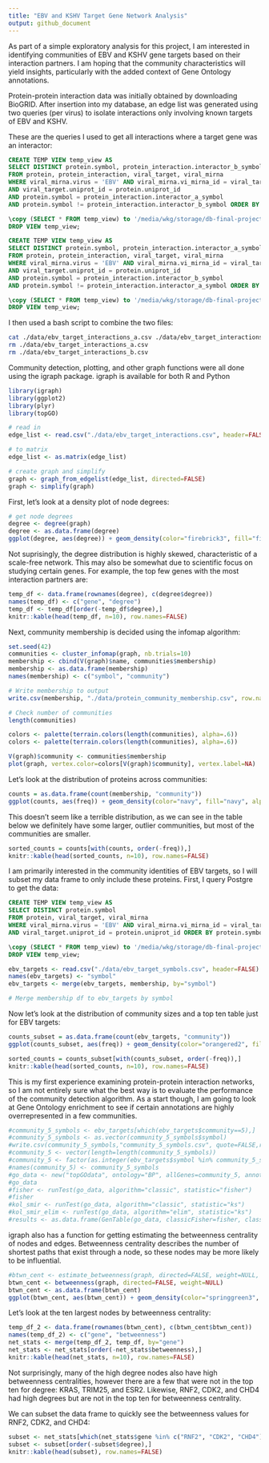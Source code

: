 ```yaml
---
title: "EBV and KSHV Target Gene Network Analysis"
output: github_document
---
```


As part of a simple exploratory analysis for this project, I am interested in identifying communities of EBV and KSHV gene targets based on their interaction partners. I am hoping that the community characteristics will yield insights, particularly with the added context of Gene Ontology annotations.

Protein-protein interaction data was initially obtained by downloading BioGRID. After insertion into my database, an edge list was generated using two queries (per virus) to isolate interactions only involving known targets of EBV and KSHV.

These are the queries I used to get all interactions where a target gene was an interactor:

```sql
CREATE TEMP VIEW temp_view AS
SELECT DISTINCT protein.symbol, protein_interaction.interactor_b_symbol 
FROM protein, protein_interaction, viral_target, viral_mirna 
WHERE viral_mirna.virus = 'EBV' AND viral_mirna.vi_mirna_id = viral_target.vi_mirna_id 
AND viral_target.uniprot_id = protein.uniprot_id 
AND protein.symbol = protein_interaction.interactor_a_symbol 
AND protein.symbol != protein_interaction.interactor_b_symbol ORDER BY protein.symbol ASC;

\copy (SELECT * FROM temp_view) to '/media/wkg/storage/db-final-project/data/ebv_target_interactions_a.csv' with csv
DROP VIEW temp_view;

CREATE TEMP VIEW temp_view AS
SELECT DISTINCT protein.symbol, protein_interaction.interactor_a_symbol 
FROM protein, protein_interaction, viral_target, viral_mirna 
WHERE viral_mirna.virus = 'EBV' AND viral_mirna.vi_mirna_id = viral_target.vi_mirna_id 
AND viral_target.uniprot_id = protein.uniprot_id 
AND protein.symbol = protein_interaction.interactor_b_symbol 
AND protein.symbol != protein_interaction.interactor_a_symbol ORDER BY protein.symbol ASC;

\copy (SELECT * FROM temp_view) to '/media/wkg/storage/db-final-project/data/ebv_target_interactions_b.csv' with csv
DROP VIEW temp_view;
```

I then used a bash script to combine the two files:

```bash
cat ./data/ebv_target_interactions_a.csv ./data/ebv_target_interactions_b.csv > ./data/ebv_target_interactions.csv
rm ./data/ebv_target_interactions_a.csv
rm ./data/ebv_target_interactions_b.csv
```

Community detection, plotting, and other graph functions were all done using the igraph package. igraph is available for both R and Python

```r
library(igraph)
library(ggplot2)
library(plyr)
library(topGO)

# read in
edge_list <- read.csv("./data/ebv_target_interactions.csv", header=FALSE)

# to matrix
edge_list <- as.matrix(edge_list)

# create graph and simplify
graph <- graph_from_edgelist(edge_list, directed=FALSE)
graph <- simplify(graph)
```

First, let's look at a density plot of node degrees:

```r
# get node degrees
degree <- degree(graph)
degree <- as.data.frame(degree)
ggplot(degree, aes(degree)) + geom_density(color="firebrick3", fill="firebrick3", alpha=0.4) + coord_cartesian(xlim=c(0,150))
```

Not suprisingly, the degree distribution is highly skewed, characteristic of a scale-free network. This may also be somewhat due to scientific focus on studying certain genes. For example, the top few genes with the most interaction partners are:

```r
temp_df <- data.frame(rownames(degree), c(degree$degree))
names(temp_df) <- c("gene", "degree")
temp_df <- temp_df[order(-temp_df$degree),]
knitr::kable(head(temp_df, n=10), row.names=FALSE)
```

Next, community membership is decided using the infomap algorithm:

```r
set.seed(42)
communities <- cluster_infomap(graph, nb.trials=10)
membership <- cbind(V(graph)$name, communities$membership)
membership <- as.data.frame(membership)
names(membership) <- c("symbol", "community")

# Write membership to output
write.csv(membership, "./data/protein_community_membership.csv", row.names=FALSE, quote=FALSE)

# Check number of communities
length(communities)
```
```r
colors <- palette(terrain.colors(length(communities), alpha=.6))
colors <- palette(terrain.colors(length(communities), alpha=.6))
```

```r
V(graph)$community <- communities$membership
plot(graph, vertex.color=colors[V(graph)$community], vertex.label=NA)
```
 
 Let's look at the distribution of proteins across communities:
 
```r
counts = as.data.frame(count(membership, "community"))
ggplot(counts, aes(freq)) + geom_density(color="navy", fill="navy", alpha =0.4) + coord_cartesian(xlim=c(0,125))
```

This doesn't seem like a terrible distribution, as we can see in the table below we definitely have some larger, outlier communities, but most of the communities are smaller.

```r
sorted_counts = counts[with(counts, order(-freq)),]
knitr::kable(head(sorted_counts, n=10), row.names=FALSE)
```

I am primarily interested in the community identities of EBV targets, so I will subset my data frame to only include these proteins. First, I query Postgre to get the data:

```sql
CREATE TEMP VIEW temp_view AS
SELECT DISTINCT protein.symbol 
FROM protein, viral_target, viral_mirna 
WHERE viral_mirna.virus = 'EBV' AND viral_mirna.vi_mirna_id = viral_target.vi_mirna_id 
AND viral_target.uniprot_id = protein.uniprot_id ORDER BY protein.symbol ASC;

\copy (SELECT * FROM temp_view) to '/media/wkg/storage/db-final-project/data/ebv_target_symbols.csv' with csv
DROP VIEW temp_view;
```


```r
ebv_targets <- read.csv("./data/ebv_target_symbols.csv", header=FALSE)
names(ebv_targets) <- "symbol"
ebv_targets <- merge(ebv_targets, membership, by="symbol")

# Merge membership df to ebv_targets by symbol
```

Now let's look at the distribution of community sizes and a top ten table just for EBV targets:

```r
counts_subset = as.data.frame(count(ebv_targets, "community"))
ggplot(counts_subset, aes(freq)) + geom_density(color="orangered2", fill="orangered2", alpha =0.4) + coord_cartesian(xlim=c(0,25))
```
```r
sorted_counts = counts_subset[with(counts_subset, order(-freq)),]
knitr::kable(head(sorted_counts, n=10), row.names=FALSE)
```

This is my first experience examining protein-protein interaction networks, so I am not entirely sure what the best way is to evaluate the performance of the community detection algorithm. As a start though, I am going to look at Gene Ontology enrichment to see if certain annotations are highly overrepresented in a few communities.
```r
#community_5_symbols <- ebv_targets[which(ebv_targets$community==5),]
#community_5_symbols <- as.vector(community_5_symbols$symbol)
#write.csv(community_5_symbols,"community_5_symbols.csv", quote=FALSE,row.names=FALSE)
#community_5 <- vector(length=length(community_5_symbols))
#community_5 <- factor(as.integer(ebv_targets$symbol %in% community_5_symbols))
#names(community_5) <- community_5_symbols
#go_data <- new("topGOdata", ontology="BP", allGenes=community_5, annot=annFUN.org, ID="alias", mapping="org.Hs.eg")
#go_data
#fisher <- runTest(go_data, algorithm="classic", statistic="fisher")
#fisher
#kol_smir <- runTest(go_data, algorithm="classic", statistic="ks")
#kol_smir_elim <- runTest(go_data, algorithm="elim", statistic="ks")
#results <- as.data.frame(GenTable(go_data, classicFisher=fisher, classicKS=kol_smir, elimKS=kol_smir_elim, orderBy="elimKS", ranksOf="classicFisher", topNodes=200))
```

igraph also has a function for getting estimating the betweenness centrality of nodes and edges. Betweenness centrality describes the number of shortest paths that exist through a node, so these nodes may be more likely to be influential.
 
```r
#btwn_cent <- estimate_betweenness(graph, directed=FALSE, weight=NULL, cutoff=-1)
btwn_cent <- betweenness(graph, directed=FALSE, weight=NULL)
btwn_cent <- as.data.frame(btwn_cent)
ggplot(btwn_cent, aes(btwn_cent)) + geom_density(color="springgreen3", fill="springgreen3", alpha=0.4) + coord_cartesian(xlim=c(0,200000))
```

Let's look at the ten largest nodes by betweenness centrality:

```r
temp_df_2 <- data.frame(rownames(btwn_cent), c(btwn_cent$btwn_cent))
names(temp_df_2) <- c("gene", "betweenness")
net_stats <- merge(temp_df_2, temp_df, by="gene")
net_stats <- net_stats[order(-net_stats$betweenness),]
knitr::kable(head(net_stats, n=10), row.names=FALSE)
```
 
Not surprisingly, many of the high degree nodes also have high betweenness centralities, however there are a few that were not in the top ten for degree: KRAS, TRIM25, and ESR2. Likewise, RNF2, CDK2, and CHD4 had high degrees but are not in the top ten for betweenness centrality. 

We can subset the data frame to quickly see the betweenness values for RNF2, CDK2, and CHD4:

```r
subset <- net_stats[which(net_stats$gene %in% c("RNF2", "CDK2", "CHD4")),]
subset <- subset[order(-subset$degree),]
knitr::kable(head(subset), row.names=FALSE)
```

